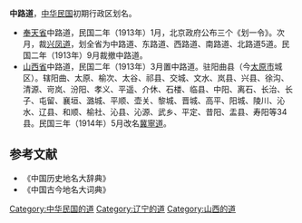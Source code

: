 '''中路道'''，[[中华民国|中华民国]]初期行政区划名。
* [[奉天省|奉天省]]中路道，民国二年（1913年）1月，北京政府公布三个《划一令》。次月，裁[[兴凤道|兴凤道]]，划全省为中路道、东路道、西路道、南路道、北路道5道。民国二年（1913年）9月裁撤中路道。
* [[山西省_(中华民国)|山西省]]中路道，民国二年（1913年）3月置中路道。驻阳曲县（今[[太原市|太原市]]城区）。辖阳曲、太原、榆次、太谷、祁县、交城、文水、岚县、兴县、徐沟、清源、岢岚、汾阳、孝义、平遥、介休、石楼、临县、中阳、离石、长治、长子、屯留、襄垣、潞城、平顺、壶关、黎城、晋城、高平、阳城、陵川、沁水、辽县、和顺、榆社、沁县、沁源、武乡、平定、昔阳、盂县、寿阳等34县。民国三年（1914年）5月改名[[冀寧道|冀寧道]]。
==参考文献==
* 《中国历史地名大辞典》
* 《中国古今地名大词典》
[[Category:中华民国的道|Category:中华民国的道]]
[[Category:辽宁的道|Category:辽宁的道]]
[[Category:山西的道|Category:山西的道]]